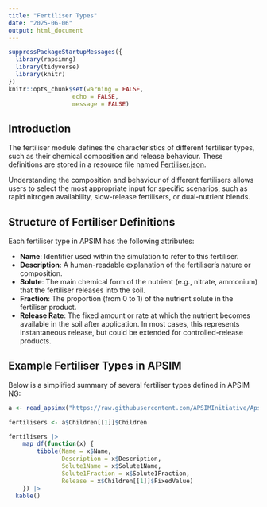 ```yaml
---
title: "Fertiliser Types"
date: "2025-06-06"
output: html_document
---
```


```r

suppressPackageStartupMessages({
  library(rapsimng)
  library(tidyverse)
  library(knitr)
})
knitr::opts_chunk$set(warning = FALSE, 
                  echo = FALSE,
                  message = FALSE)
```
## Introduction

The fertiliser module defines the characteristics of different fertiliser types, such as their chemical composition and release behaviour. These definitions are stored in a resource file named [Fertiliser.json](https://raw.githubusercontent.com/APSIMInitiative/ApsimX/9c3f72cd2b7641de4f72463c427ccf3e5d85b8a3/Models/Resources/Fertiliser.json).

Understanding the composition and behaviour of different fertilisers allows users to select the most appropriate input for specific scenarios, such as rapid nitrogen availability, slow-release fertilisers, or dual-nutrient blends.

## Structure of Fertiliser Definitions

Each fertiliser type in APSIM has the following attributes:

- **Name**: Identifier used within the simulation to refer to this fertiliser.
- **Description**: A human-readable explanation of the fertiliser's nature or composition.
- **Solute**: The main chemical form of the nutrient (e.g., nitrate, ammonium) that the fertiliser releases into the soil.
- **Fraction**: The proportion (from 0 to 1) of the nutrient solute in the fertiliser product.
- **Release Rate**: The fixed amount or rate at which the nutrient becomes available in the soil after application. In most cases, this represents instantaneous release, but could be extended for controlled-release products.

## Example Fertiliser Types in APSIM

Below is a simplified summary of several fertiliser types defined in APSIM NG:


```r


a <- read_apsimx("https://raw.githubusercontent.com/APSIMInitiative/ApsimX/9c3f72cd2b7641de4f72463c427ccf3e5d85b8a3/Models/Resources/Fertiliser.json")

fertilisers <- a$Children[[1]]$Children

fertilisers |> 
    map_df(function(x) {
        tibble(Name = x$Name,
               Description = x$Description,
               Solute1Name = x$Solute1Name,
               Solute1Fraction = x$Solute1Fraction,
               Release = x$Children[[1]]$FixedValue)
    }) |> 
  kable()


```
